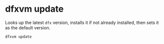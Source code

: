 # dfxvm update

Looks up the latest `dfx` version, installs it if not already installed, then sets it as the default version.

```bash
dfxvm update
```
